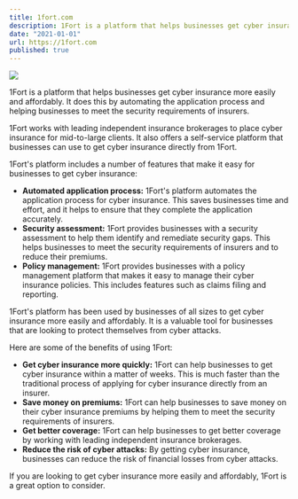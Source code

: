 ```yaml
---
title: 1fort.com
description: 1Fort is a platform that helps businesses get cyber insurance more easily and affordably. It does this by automating the application process and helping businesses to meet the security requirements of insurers.
date: "2021-01-01"
url: https://1fort.com
published: true
---
```


[![](/1fort.png)](https://1fort.com)

1Fort is a platform that helps businesses get cyber insurance more easily and affordably. It does this by automating the application process and helping businesses to meet the security requirements of insurers.

1Fort works with leading independent insurance brokerages to place cyber insurance for mid-to-large clients. It also offers a self-service platform that businesses can use to get cyber insurance directly from 1Fort.

1Fort's platform includes a number of features that make it easy for businesses to get cyber insurance:

- **Automated application process:** 1Fort's platform automates the application process for cyber insurance. This saves businesses time and effort, and it helps to ensure that they complete the application accurately.
- **Security assessment:** 1Fort provides businesses with a security assessment to help them identify and remediate security gaps. This helps businesses to meet the security requirements of insurers and to reduce their premiums.
- **Policy management:** 1Fort provides businesses with a policy management platform that makes it easy to manage their cyber insurance policies. This includes features such as claims filing and reporting.

1Fort's platform has been used by businesses of all sizes to get cyber insurance more easily and affordably. It is a valuable tool for businesses that are looking to protect themselves from cyber attacks.

Here are some of the benefits of using 1Fort:

- **Get cyber insurance more quickly:** 1Fort can help businesses to get cyber insurance within a matter of weeks. This is much faster than the traditional process of applying for cyber insurance directly from an insurer.
- **Save money on premiums:** 1Fort can help businesses to save money on their cyber insurance premiums by helping them to meet the security requirements of insurers.
- **Get better coverage:** 1Fort can help businesses to get better coverage by working with leading independent insurance brokerages.
- **Reduce the risk of cyber attacks:** By getting cyber insurance, businesses can reduce the risk of financial losses from cyber attacks.

If you are looking to get cyber insurance more easily and affordably, 1Fort is a great option to consider.
